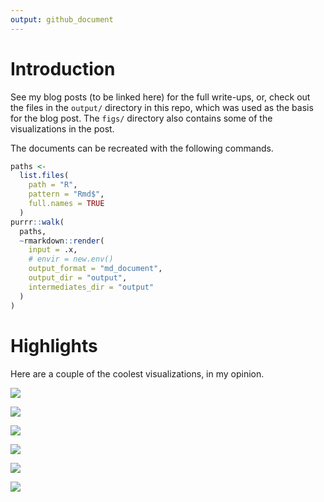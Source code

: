 ```yaml
---
output: github_document
---
```


# Introduction

See my blog posts (to be linked here)
for the full write-ups, or, check out the files in the `output/` directory
in this repo, which was used as the basis for the blog post.
The `figs/` directory also contains some of the visualizations in the post.

The documents can be recreated with the following commands.

```r
paths <-
  list.files(
    path = "R",
    pattern = "Rmd$",
    full.names = TRUE
  )
purrr::walk(
  paths,
  ~rmarkdown::render(
    input = .x,
    # envir = new.env()
    output_format = "md_document",
    output_dir = "output", 
    intermediates_dir = "output"
  )
)

```

# Highlights

Here are a couple of the coolest visualizations, in my opinion.

![](figs/viz_map_bycomplvl_grid.png)

![](figs/viz_persons_stats_bycomp_grid.png)

![](figs/viz_persons_stats_bycompcomplvl_diffs.png)

![](figs/viz_persons_stats_bycompyear_diffs.png)

![](figs/viz_comp_stats_byperson_byschool.png)

![](figs/viz_map_schools_stats_tier3.png)





